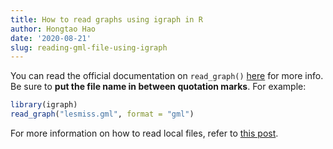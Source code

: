 ```yaml
---
title: How to read graphs using igraph in R
author: Hongtao Hao
date: '2020-08-21'
slug: reading-gml-file-using-igraph
---
```

You can read the official documentation on `read_graph()` [here](https://igraph.org/r/doc/read_graph.html) for more info. Be sure to **put the file name in between quotation marks**. For example:

```r
library(igraph)
read_graph("lesmiss.gml", format = "gml")
```

For more information on how to read local files, refer to [this post](https://blogdown-demo.rbind.io/2018/02/27/r-file-paths/).


